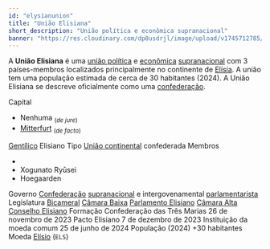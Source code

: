 ```yaml
---
id: "elysianunion"
title: "União Elisiana"
short_description: "União política e econômica supranacional"
banner: "https://res.cloudinary.com/dp8usdrjl/image/upload/v1745712785/Uni%C3%A3o_Elisiana_p1v2xk.svg"
---
```


A **União Elisiana** é uma [união política](https://pt.wikipedia.org/wiki/Uni%C3%A3o_pol%C3%ADtica) 
e [econômica](https://pt.wikipedia.org/wiki/Bloco_comercial) [supranacional](https://pt.wikipedia.org/wiki/Supranacionalismo) 
com 3 países-membros localizados principalmente no continente de [Elísia](Elísia). A união tem uma 
população estimada de cerca de 30 habitantes (2024). A União Elisiana se descreve oficialmente como
uma [confederação](https://pt.wikipedia.org/wiki/Confedera%C3%A7%C3%A3o).

<QuickFacts title="União Elisiana">
    <CountrySymbols flag="https://res.cloudinary.com/dp8usdrjl/image/upload/v1745712785/Uni%C3%A3o_Elisiana_p1v2xk.svg" />
    <tr>
        <td colspan="2">
             <Picture image="https://res.cloudinary.com/dp8usdrjl/image/upload/v1745712794/uniaoelisianamapa_bvkggg.png" description="Localização da União Elisiana (vermelho) em Elísia (verde)" height="16rem" centered={true}/>
        </td>
    </tr>
    <tr>
        <td>Capital</td>
        <td>
            <ul>
                <li>Nenhuma <sub>(<i>de jure</i>)</sub></li>
                <li><a href="Mitterfurt">Mitterfurt</a> <sub>(<i>de facto</i>)</sub></li>
            </ul>
        </td>
    </tr>
    <tr>
        <td>
            <a href="https://pt.wikipedia.org/wiki/Gent%C3%ADlico">Gentílico</a>
        </td>
        <td>Elisiano</td>
    </tr>
    <tr>
        <td>Tipo</td>
        <td><a href="https://pt.wikipedia.org/wiki/Uni%C3%A3o_continental">União continental</a> confederada</td>
    </tr>
    <tr>
        <td>Membros</td>
        <td>
            <ul>
                <li><CountryCitation country="Waydines" /></li>
                <li>Xogunato Ryūsei</li>
                <li>Hoegaarden</li>
            </ul>
        </td>
    </tr>
    <tr>
        <td>Governo</td>
        <td>
            <a href="https://pt.wikipedia.org/wiki/Confedera%C3%A7%C3%A3o">Confederação</a>
            <a href="https://pt.wikipedia.org/wiki/Supranacionalismo">supranacional</a> 
            e intergovenamental
            <a href="https://pt.wikipedia.org/wiki/Rep%C3%BAblica_parlamentarista">parlamentarista</a>
        </td>
    </tr>
    <tr>
        <td>Legislatura</td>
        <td><a href="https://pt.wikipedia.org/wiki/Bicameralismo">Bicameral</a></td>
    </tr>
    <tr class="small">
        <td><a href="https://pt.wikipedia.org/wiki/C%C3%A2mara_baixa">Câmara Baixa</a></td>
        <td><a href="Parlamento_Elisiano">Parlamento Elisiano</a></td>
    </tr>
    <tr class="small">
        <td><a href="https://pt.wikipedia.org/wiki/C%C3%A2mara_alta">Câmara Alta</a></td>
        <td><a href="Conselho_Elisiano">Conselho Elisiano</a></td>
    </tr>
    <tr>
        <td>Formação</td>
    </tr>
    <tr class="small">
        <td>Confederação das Três Marias</td>
        <td>26 de novembro de 2023</td>
    </tr>
    <tr class="small">
        <td>Pacto Elisiano</td>
        <td>7 de dezembro de 2023</td>
    </tr>
    <tr class="small">
        <td>Instituição da moeda comum</td>
        <td>25 de junho de 2024</td>
    </tr>
    <tr>
        <td>População (2024)</td>
        <td>+30 habitantes</td>
    </tr>
    <tr>
        <td>Moeda</td>
        <td><a href="Elísio">Elísio</a> (<code>ELS</code>)</td>
    </tr>
</QuickFacts>